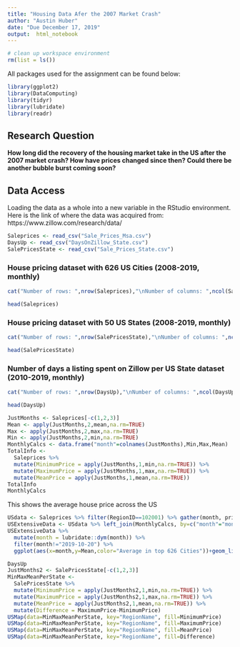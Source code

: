 ```yaml
---
title: "Housing Data Afer the 2007 Market Crash"
author: "Austin Huber"
date: "Due December 17, 2019"
output:  html_notebook
---
```


```r
# clean up workspace environment
rm(list = ls())
```

All packages used for the assignment can be found below:
```r
library(ggplot2)
library(DataComputing)
library(tidyr)
library(lubridate)
library(readr)
```


## Research Question

**How long did the recovery of the housing market take in the US after the 2007 market crash? How have prices changed since then? Could there be another bubble burst coming soon?**


## Data Access

Loading the data as a whole into a new variable in the RStudio environment. Here is the link of where the data was acquired from: https://www.zillow.com/research/data/
```r
Saleprices <- read_csv("Sale_Prices_Msa.csv")
DaysUp <- read_csv("DaysOnZillow_State.csv")
SalePricesState <- read_csv("Sale_Prices_State.csv")
```
### House pricing dataset with 626 US Cities (2008-2019, monthly)
```r
cat("Number of rows: ",nrow(Saleprices),"\nNumber of columns: ",ncol(Saleprices),"\n")
```
```r
head(Saleprices)
```
### House pricing dataset with 50 US States (2008-2019, monthly)
```r
cat("Number of rows: ",nrow(SalePricesState),"\nNumber of columns: ",ncol(SalePricesState),"\n")
```
```r
head(SalePricesState)
```
### Number of days a listing spent on Zillow per US State dataset (2010-2019, monthly)
```r
cat("Number of rows: ",nrow(DaysUp),"\nNumber of columns: ",ncol(DaysUp),"\n")
```
```r
head(DaysUp)
```

```r
JustMonths <- Saleprices[-c(1,2,3)]
Mean <- apply(JustMonths,2,mean,na.rm=TRUE)
Max <- apply(JustMonths,2,max,na.rm=TRUE)
Min <- apply(JustMonths,2,min,na.rm=TRUE)
MonthlyCalcs <- data.frame("month"=colnames(JustMonths),Min,Max,Mean)
TotalInfo <- 
  Saleprices %>%
  mutate(MinimumPrice = apply(JustMonths,1,min,na.rm=TRUE)) %>%
  mutate(MaximumPrice = apply(JustMonths,1,max,na.rm=TRUE)) %>%
  mutate(MeanPrice = apply(JustMonths,1,mean,na.rm=TRUE))
TotalInfo
MonthlyCalcs
```


This shows the average house price across the US 

```r
USdata <- Saleprices %>% filter(RegionID==102001) %>% gather(month, price, -RegionID, -RegionName, -SizeRank)
USExtensiveData <- USdata %>% left_join(MonthlyCalcs, by=c("month"="month"))
USExtensiveData %>%
  mutate(month = lubridate::dym(month)) %>%
  filter(month!="2019-10-20") %>%
  ggplot(aes(x=month,y=Mean,color="Average in top 626 Cities"))+geom_line(size=1)+geom_line(mapping=aes(y=price,color="Average in all of the US"),size=1)+ggtitle("Average Price of Houses in the US")+xlab("Years")+ylab("Price (in dollars)")
```


```r
DaysUp
JustMonths2 <- SalePricesState[-c(1,2,3)]
MinMaxMeanPerState <- 
  SalePricesState %>%
  mutate(MinimumPrice = apply(JustMonths2,1,min,na.rm=TRUE)) %>%
  mutate(MaximumPrice = apply(JustMonths2,1,max,na.rm=TRUE)) %>%
  mutate(MeanPrice = apply(JustMonths2,1,mean,na.rm=TRUE)) %>%
  mutate(Difference = MaximumPrice-MinimumPrice)
USMap(data=MinMaxMeanPerState, key="RegionName", fill=MinimumPrice)
USMap(data=MinMaxMeanPerState, key="RegionName", fill=MaximumPrice)
USMap(data=MinMaxMeanPerState, key="RegionName", fill=MeanPrice)
USMap(data=MinMaxMeanPerState, key="RegionName", fill=Difference)


```








